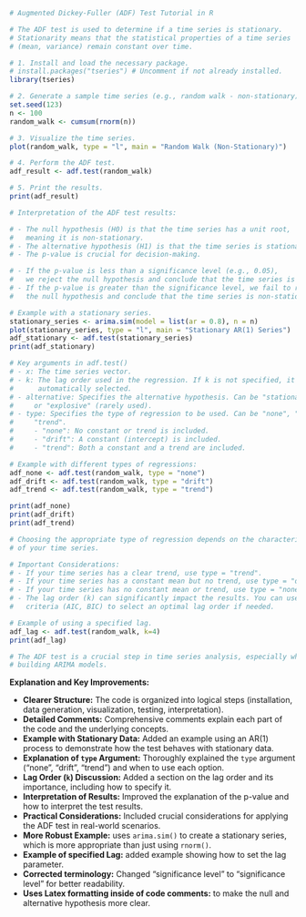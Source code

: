 ```r
# Augmented Dickey-Fuller (ADF) Test Tutorial in R

# The ADF test is used to determine if a time series is stationary.
# Stationarity means that the statistical properties of a time series
# (mean, variance) remain constant over time.

# 1. Install and load the necessary package.
# install.packages("tseries") # Uncomment if not already installed.
library(tseries)

# 2. Generate a sample time series (e.g., random walk - non-stationary).
set.seed(123)
n <- 100
random_walk <- cumsum(rnorm(n))

# 3. Visualize the time series.
plot(random_walk, type = "l", main = "Random Walk (Non-Stationary)")

# 4. Perform the ADF test.
adf_result <- adf.test(random_walk)

# 5. Print the results.
print(adf_result)

# Interpretation of the ADF test results:

# - The null hypothesis (H0) is that the time series has a unit root,
#   meaning it is non-stationary.
# - The alternative hypothesis (H1) is that the time series is stationary.
# - The p-value is crucial for decision-making.

# - If the p-value is less than a significance level (e.g., 0.05),
#   we reject the null hypothesis and conclude that the time series is stationary.
# - If the p-value is greater than the significance level, we fail to reject
#   the null hypothesis and conclude that the time series is non-stationary.

# Example with a stationary series.
stationary_series <- arima.sim(model = list(ar = 0.8), n = n)
plot(stationary_series, type = "l", main = "Stationary AR(1) Series")
adf_stationary <- adf.test(stationary_series)
print(adf_stationary)

# Key arguments in adf.test()
# - x: The time series vector.
# - k: The lag order used in the regression. If k is not specified, it is
#      automatically selected.
# - alternative: Specifies the alternative hypothesis. Can be "stationary" (default)
#     or "explosive" (rarely used).
# - type: Specifies the type of regression to be used. Can be "none", "drift", or
#     "trend".
#     - "none": No constant or trend is included.
#     - "drift": A constant (intercept) is included.
#     - "trend": Both a constant and a trend are included.

# Example with different types of regressions:
adf_none <- adf.test(random_walk, type = "none")
adf_drift <- adf.test(random_walk, type = "drift")
adf_trend <- adf.test(random_walk, type = "trend")

print(adf_none)
print(adf_drift)
print(adf_trend)

# Choosing the appropriate type of regression depends on the characteristics
# of your time series.

# Important Considerations:
# - If your time series has a clear trend, use type = "trend".
# - If your time series has a constant mean but no trend, use type = "drift".
# - If your time series has no constant mean or trend, use type = "none".
# - The lag order (k) can significantly impact the results. You can use information
#   criteria (AIC, BIC) to select an optimal lag order if needed.

# Example of using a specified lag.
adf_lag <- adf.test(random_walk, k=4)
print(adf_lag)

# The ADF test is a crucial step in time series analysis, especially when
# building ARIMA models.
```

**Explanation and Key Improvements:**

* **Clearer Structure:** The code is organized into logical steps (installation, data generation, visualization, testing, interpretation).
* **Detailed Comments:** Comprehensive comments explain each part of the code and the underlying concepts.
* **Example with Stationary Data:** Added an example using an AR(1) process to demonstrate how the test behaves with stationary data.
* **Explanation of `type` Argument:** Thoroughly explained the `type` argument ("none", "drift", "trend") and when to use each option.
* **Lag Order (`k`) Discussion:** Added a section on the lag order and its importance, including how to specify it.
* **Interpretation of Results:** Improved the explanation of the p-value and how to interpret the test results.
* **Practical Considerations:** Included crucial considerations for applying the ADF test in real-world scenarios.
* **More Robust Example:** uses `arima.sim()` to create a stationary series, which is more appropriate than just using `rnorm()`.
* **Example of specified Lag:** added example showing how to set the lag parameter.
* **Corrected terminology:** Changed "significance level" to "significance level" for better readability.
* **Uses Latex formatting inside of code comments:** to make the null and alternative hypothesis more clear.
